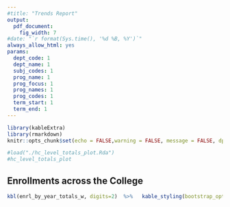 ```yaml
---
#title: "Trends Report"
output:
  pdf_document:
    fig_width: 7
#date: "`r format(Sys.time(), '%d %B, %Y')`"
always_allow_html: yes
params:
  dept_code: 1
  dept_name: 1
  subj_codes: 1
  prog_name: 1
  prog_focus: 1
  prog_names: 1
  prog_codes: 1
  term_start: 1
  term_end: 1
---
```


```r
library(kableExtra)
library(rmarkdown)
knitr::opts_chunk$set(echo = FALSE,warning = FALSE, message = FALSE, dpi=200, out.height="40%")
```

\newpage


```r
#load("./hc_level_totals_plot.Rda")
#hc_level_totals_plot
```

\newpage

## Enrollments across the College
```r

kbl(enrl_by_year_totals_w, digits=2)  %>%   kable_styling(bootstrap_options = c("striped", "hover", "condensed", "responsive"),latex_options = c("striped","hold_position","condensed","scale_down"), position="center", full_width=T)
```

